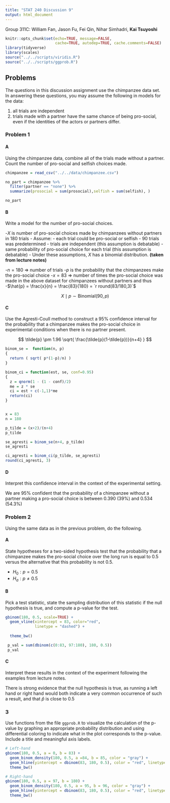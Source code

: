 ```yaml
---
title: "STAT 240 Discussion 9"
output: html_document
---
```


Group 311C: William Fan, Jason Fu, Fei Qin, Nihar Simhadri, **Kai Tsuyoshi** 

```r
knitr::opts_chunk$set(echo=TRUE, message=FALSE,
                      cache=TRUE, autodep=TRUE, cache.comments=FALSE)
library(tidyverse)
library(scales)
source("../../scripts/viridis.R")
source("../../scripts/ggprob.R")
```

\newcommand{\E}{\mathsf{E}}
\newcommand{\Var}{\mathsf{Var}}
\renewcommand{\prob}{\mathsf{P}}

## Problems

The questions in this discussion assignment use the chimpanzee data set.
In answering these questions, you may assume the following in models for the data:

1. all trials are independent
2. trials made with a partner have the same chance of being pro-social, even if the identities of the actors or partners differ.

### Problem 1

#### A

Using the chimpanzee data,
combine all of the trials made without a partner.
Count the number of pro-social and selfish choices made.

```r
chimpanzee = read_csv("../../data/chimpanzee.csv") 

no_part = chimpanzee %>%
  filter(partner == "none") %>% 
  summarize(prosocial = sum(prosocial),selfish = sum(selfish), )

no_part
```

#### B

Write a model for the number of pro-social choices.

-$X$ is number of pro-social choices made by chimpanzees without partners in 180 trials 
- Assume:
    - each trial could be pro-social or selfish
    - 90 trials was predetermined
    - trials are independent (this assumption is debatable)
    - same probability of pro-social choice for each trial (this assumption is debatable)
- Under these assumptions, $X$ has a binomial distribution. 
**(taken from lecture notes)**

-$n = 180$ => number of trials
-$p$ is the probability that the chimpanzees make the pro-social choice
-$x = 83$ => number of times the pro-social choice was made in the above dataset for chimpanzees without partners and thus
    -$\hat{p} = \frac{x}{n} = \frac{83}{180} = `r round(83/180,3)`$

$$
X \mid p \sim \text{Binomial}(90,p)
$$


#### C

Use the Agresti-Coull method to construct a 95% confidence interval for the probability that a chimpanzee makes the pro-social choice in experimental conditions when there is no partner present.

$$
\tilde{p} \pm 1.96 \sqrt{ \frac{\tilde{p}(1-\tilde{p})}{n+4} }
$$

```r
binom_se =  function(n, p)
{
  return ( sqrt( p*(1-p)/n) )
}

binom_ci = function(est, se, conf=0.95)
{
  z = qnorm(1 - (1 - conf)/2)
  me = z * se
  ci = est + c(-1,1)*me
  return(ci)
}


x = 83
n = 180

p_tilde = (x+2)/(n+4)
p_tilde

se_agresti = binom_se(n+4, p_tilde)
se_agresti

ci_agresti = binom_ci(p_tilde, se_agresti)
round(ci_agresti, 3)
```

#### D

Interpret this confidence interval in the context of the experimental setting.

We are 95% confident that the probability of a chimpanzee without a partner making a pro-social choice is between 0.390 (39%) and 0.534 (54.3%)

### Problem 2

Using the same data as in the previous problem,
do the following.

#### A

State hypotheses for a two-sided hypothesis test that the probability that a chimpanzee makes the pro-social choice over the long run is equal to 0.5 versus the alternative that this probability is not 0.5.

- $H_0: p = 0.5$
- $H_a: p \neq 0.5$
    

#### B

Pick a test statistic, state the sampling distribution of this statistic if the null hypothesis is true,
and compute a p-value for the test.

```r

gbinom(180, 0.5, scale=TRUE) + 
  geom_vline(xintercept = 83, color="red",
             linetype = "dashed") +
  
  theme_bw()

 p_val = sum(dbinom(c(0:83, 97:180), 180, 0.5))
 p_val
```

#### C

Interpret these results in the context of the experiment following the examples from lecture notes. 

There is strong evidence that the null hypothesis is true, as running a left hand or right hand would both indicate a very common occurrence of such a result, and that $\hat{p}$ is close to 0.5

### 3

Use functions from the file `ggprob.R` to visualize the calculation of the p-value by graphing an appropriate probability distribution and using differential coloring to indicate what in the plot corresponds to the p-value.
Include a title and meaningful axis labels.

```r
# Left-hand
gbinom(180, 0.5, a = 0, b = 83) +
  geom_binom_density(180, 0.5, a =84, b = 85, color = "gray") +
  geom_hline(yintercept = dbinom(83, 180, 0.5), color = "red", linetype = "dashed") +
  theme_bw()

```

```r
# Right-hand
gbinom(180, 0.5, a = 97, b = 180) +
  geom_binom_density(180, 0.5, a = 95, b = 96, color = "gray") +
  geom_hline(yintercept = dbinom(83, 180, 0.5), color = "red", linetype = "dashed") +
  theme_bw()
```

